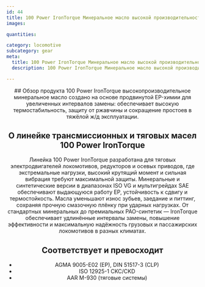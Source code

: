```yaml
---
id: 44
title: 100 Power IronTorque Минеральное масло высокой производительности
images:

quantities:

category: locomotive
subcategory: gear
meta:
  title: 100 Power IronTorque Минеральное масло высокой производительности | Премиальное масло для редукторов и тяговых узлов локомотивов
  description: 100 Power IronTorque Минеральное масло высокой производительности — премиальная смазка для тяговых систем локомотивов, редукторов и осевых приводов. Благодаря современной EP-химии обеспечивает выдающуюся термостабильность, защиту от коррозии и износа, а также увеличенные интервалы смены. Соответствует требованиям AGMA 9005-E02, DIN 51517-3, ISO 12925-1 CKC/CKD и AAR M-930 для надёжной работы при высоких нагрузках и сильной вибрации.

---
```


<Header>
  ## Обзор продукта
100 Power IronTorque высокопроизводительное минеральное масло
создано на основе продвинутой EP-химии для увеличенных интервалов
замены: обеспечивает высокую термостабильность, защиту от ржавчины
и сокращение простоев в тяжёлой ж/д эксплуатации.

## О линейке трансмиссионных и тяговых масел 100 Power IronTorque
Линейка 100 Power IronTorque разработана для тяговых электродвигателей локомотивов, редукторов и осевых приводов, где экстремальные нагрузки, высокий крутящий момент и сильная вибрация требуют максимальной защиты. Минеральные и синтетические версии в диапазонах ISO VG и мультигрейдах SAE обеспечивают выдающуюся работу EP, устойчивость к сдвигу и термостойкость. Масла уменьшают износ зубьев, заедание и питтинг, сохраняя прочную смазочную плёнку при ударных нагрузках. От стандартных минеральных до премиальных PAO-синтетик — IronTorque обеспечивает удлинённые интервалы замены, повышение эффективности и максимальную надёжность грузовых и пассажирских локомотивов в разных климатах.

  ## Соответствует и превосходит
  - AGMA 9005-E02 (EP), DIN 51517-3 (CLP)
  - ISO 12925-1 CKC/CKD
  - AAR M-930 (тяговые системы)

</Header>
